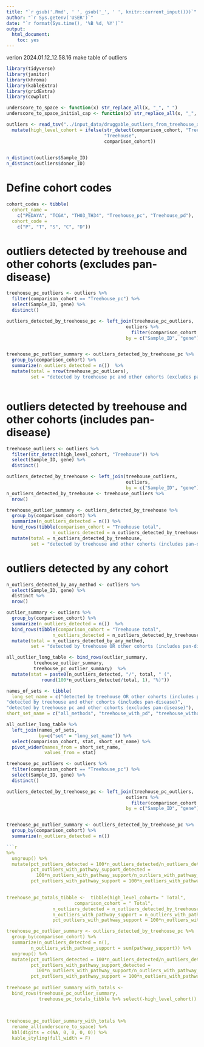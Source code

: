 ```yaml
---
title: "`r gsub('.Rmd', ' ', gsub('_', ' ', knitr::current_input()))`"
author: "`r Sys.getenv('USER')`"
date: "`r format(Sys.time(), '%B %d, %Y')`"
output:
  html_document:
    toc: yes
---
```

  

verion 2024.01.12_12.58.16 make table of outliers



```r

library(tidyverse)
library(janitor)
library(khroma)
library(kableExtra)
library(gridExtra)
library(cowplot)
```


```r

underscore_to_space <- function(x) str_replace_all(x, "_", " ")
underscore_to_space_initial_cap <- function(x) str_replace_all(x, "_", " ") %>% str_to_sentence()

```

```r

outliers <- read_tsv("../input_data/druggable_outliers_from_treehouse_and_other_cohorts_2023_11_09-13_46_32_2023.tsv") %>%
  mutate(high_level_cohort = ifelse(str_detect(comparison_cohort, "Treehouse"),
                                    "Treehouse",
                                    comparison_cohort))

         
n_distinct(outliers$Sample_ID)       
n_distinct(outliers$donor_ID)
```

# Define cohort codes
```r

cohort_codes <- tibble(
  cohort_name = 
    c("PEDAYA", "TCGA", "TH03_TH34", "Treehouse_pc", "Treehouse_pd"),
  cohort_code = 
    c("P", "T", "S", "C", "D"))

```




# outliers detected by treehouse and other cohorts (excludes pan-disease)
```r

treehouse_pc_outliers <- outliers %>%
  filter(comparison_cohort == "Treehouse_pc") %>%
  select(Sample_ID, gene) %>%
  distinct()

outliers_detected_by_treehouse_pc <- left_join(treehouse_pc_outliers, 
                                            outliers %>%
                                              filter(comparison_cohort != "Treehouse_pd"), 
                                            by = c("Sample_ID", "gene"))


treehouse_pc_outlier_summary <- outliers_detected_by_treehouse_pc %>% 
  group_by(comparison_cohort) %>%
  summarize(n_outliers_detected = n())  %>%
  mutate(total = nrow(treehouse_pc_outliers),
         set = "detected by treehouse pc and other cohorts (excludes pan-disease)")



```




# outliers detected by treehouse and other cohorts (includes pan-disease)


```r

treehouse_outliers <- outliers %>%
  filter(str_detect(high_level_cohort, "Treehouse")) %>%
  select(Sample_ID, gene) %>%
  distinct()

outliers_detected_by_treehouse <- left_join(treehouse_outliers, 
                                            outliers, 
                                            by = c("Sample_ID", "gene"))
n_outliers_detected_by_treehouse <- treehouse_outliers %>%
  nrow()

treehouse_outlier_summary <- outliers_detected_by_treehouse %>% 
  group_by(comparison_cohort) %>%
  summarize(n_outliers_detected = n()) %>%
  bind_rows(tibble(comparison_cohort = "Treehouse total",
                 n_outliers_detected = n_outliers_detected_by_treehouse)) %>%
  mutate(total = n_outliers_detected_by_treehouse,
         set = "detected by treehouse and other cohorts (includes pan-disease)")

```

# outliers detected by any cohort
```r

n_outliers_detected_by_any_method <- outliers %>%
  select(Sample_ID, gene) %>%
  distinct %>%
  nrow()

outlier_summary <- outliers %>% 
  group_by(comparison_cohort) %>%
  summarize(n_outliers_detected = n())  %>%
  bind_rows(tibble(comparison_cohort = "Treehouse total",
                 n_outliers_detected = n_outliers_detected_by_treehouse)) %>%
  mutate(total = n_outliers_detected_by_any_method,
         set = "detected by treehouse OR other cohorts (includes pan-disease)")

```


```r
all_outlier_long_table <- bind_rows(outlier_summary,
          treehouse_outlier_summary,
          treehouse_pc_outlier_summary)  %>%
  mutate(stat = paste0(n_outliers_detected, "/", total, " (",
             round(100*n_outliers_detected/total, 1), "%)"))
```
```r

names_of_sets <- tibble(
  long_set_name = c("detected by treehouse OR other cohorts (includes pan-disease)", 
"detected by treehouse and other cohorts (includes pan-disease)", 
"detected by treehouse pc and other cohorts (excludes pan-disease)"),
short_set_name = c("all_methods", "treehouse_with_pd", "treehouse_without_pd"))

all_outlier_long_table %>%
  left_join(names_of_sets, 
            by=c("set" = "long_set_name")) %>%
  select(comparison_cohort, stat, short_set_name) %>%
  pivot_wider(names_from = short_set_name,
              values_from = stat)

```




```r
treehouse_pc_outliers <- outliers %>%
  filter(comparison_cohort == "Treehouse_pc") %>%
  select(Sample_ID, gene) %>%
  distinct()

outliers_detected_by_treehouse_pc <- left_join(treehouse_pc_outliers, 
                                            outliers %>%
                                              filter(comparison_cohort != "Treehouse_pd"), 
                                            by = c("Sample_ID", "gene"))


treehouse_pc_outlier_summary <- outliers_detected_by_treehouse_pc %>% 
  group_by(comparison_cohort) %>%
  summarize(n_outliers_detected = n())
```



```r
 

```r
%>%
  ungroup() %>%
  mutate(pct_outliers_detected = 100*n_outliers_detected/n_outliers_detected_by_treehouse_pc,
         pct_outliers_with_pathway_support_detected =
           100*n_outliers_with_pathway_support/n_outliers_with_pathway_support_detected_by_treehouse_pc,
         pct_outliers_with_pathway_support = 100*n_outliers_with_pathway_support/n_outliers_detected)
  

treehouse_pc_totals_tibble <-  tibble(high_level_cohort= " Total",
                         comparison_cohort = " Total",
                 n_outliers_detected = n_outliers_detected_by_treehouse_pc,
                 n_outliers_with_pathway_support = n_outliers_with_pathway_support_detected_by_treehouse_pc,
                 pct_outliers_with_pathway_support = 100*n_outliers_with_pathway_support_detected_by_treehouse_pc/n_outliers_detected_by_treehouse_pc)

treehouse_pc_outlier_summary <- outliers_detected_by_treehouse_pc %>% 
  group_by(comparison_cohort) %>%
  summarize(n_outliers_detected = n(),
         n_outliers_with_pathway_support = sum(pathway_support)) %>%
  ungroup() %>%
  mutate(pct_outliers_detected = 100*n_outliers_detected/n_outliers_detected_by_treehouse_pc,
         pct_outliers_with_pathway_support_detected =
           100*n_outliers_with_pathway_support/n_outliers_with_pathway_support_detected_by_treehouse_pc,
         pct_outliers_with_pathway_support = 100*n_outliers_with_pathway_support/n_outliers_detected)
  
treehouse_pc_outlier_summary_with_totals <- 
  bind_rows(treehouse_pc_outlier_summary,
            treehouse_pc_totals_tibble %>% select(-high_level_cohort))

                 
  
treehouse_pc_outlier_summary_with_totals %>% 
  rename_all(underscore_to_space) %>%
  kbl(digits = c(NA, 0, 0, 0, 0)) %>%
  kable_styling(full_width = F)



```


```r

```

